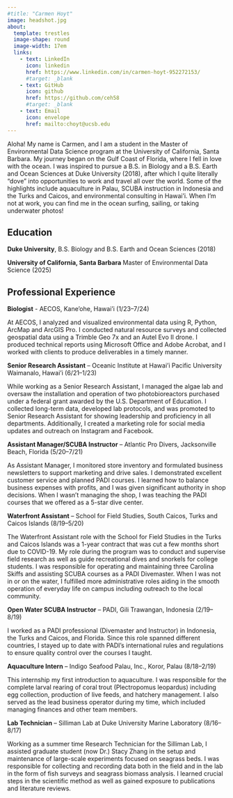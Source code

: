 ```yaml
---
#title: "Carmen Hoyt"
image: headshot.jpg
about: 
  template: trestles
  image-shape: round
  image-width: 17em
  links: 
    - text: LinkedIn
      icon: linkedin
      href: https://www.linkedin.com/in/carmen-hoyt-952272153/
      #target: _blank
    - text: GitHub
      icon: github
      href: https://github.com/ceh58
      #target: _blank
    - text: Email
      icon: envelope
      href: mailto:choyt@ucsb.edu
---
```


Aloha! My name is Carmen, and I am a student in the Master of Environmental Data Science program at the University of California, Santa Barbara. My journey began on the Gulf Coast of Florida, where I fell in love with the ocean. I was inspired to pursue a B.S. in Biology and a B.S. Earth and Ocean Sciences at Duke University (2018), after which I quite literally “dove” into opportunities to work and travel all over the world. Some of the highlights include aquaculture in Palau, SCUBA instruction in Indonesia and the Turks and Caicos, and environmental consulting in Hawai'i. When I’m not at work, you can find me in the ocean surfing, sailing, or taking underwater photos!

## Education

**Duke University**, B.S. Biology and B.S. Earth and Ocean Sciences (2018)

**University of California, Santa Barbara** Master of Environmental Data Science (2025)

## Professional Experience

**Biologist** - AECOS, Kane'ohe, Hawai'i (1/23–7/24)

At AECOS, I analyzed and visualized environmental data using R, Python, ArcMap and ArcGIS Pro. I conducted natural resource surveys and collected geospatial data using a Trimble Geo 7x and an Autel Evo II drone. I produced technical reports using Microsoft Office and Adobe Acrobat, and I worked with clients to produce deliverables in a timely manner.

**Senior Research Assistant** – Oceanic Institute at Hawai'i Pacific University Waimanalo, Hawai'i (6/21–1/23)

While working as a Senior Research Assistant, I managed the algae lab and oversaw the installation and operation of two photobioreactors purchased under a federal grant awarded by the U.S. Department of Education. I collected long-term data, developed lab protocols, and was promoted to Senior Research Assistant for showing leadership and proficiency in all departments. Additionally, I created a marketing role for social media updates and outreach on Instagram and Facebook.

**Assistant Manager/SCUBA Instructor** – Atlantic Pro Divers, Jacksonville Beach, Florida (5/20–7/21)

As Assistant Manager, I monitored store inventory and formulated business newsletters to support marketing and drive sales. I demonstrated excellent customer service and planned PADI courses. I learned how to balance business expenses with profits, and I was given significant authority in shop decisions. When I wasn't managing the shop, I was teaching the PADI courses that we offered as a 5-star dive center.

**Waterfront Assistant** – School for Field Studies, South Caicos, Turks and Caicos Islands (8/19–5/20)

The Waterfront Assistant role with the School for Field Studies in the Turks and Caicos Islands was a 1-year contract that was cut a few months short due to COVID-19. My role during the program was to conduct and supervise field research as well as guide recreational dives and snorkels for college students. I was responsible for operating and maintaining three Carolina Skiffs and assisting SCUBA courses as a PADI Divemaster. When I was not in or on the water, I fulfilled more administrative roles aiding in the smooth operation of everyday life on campus including outreach to the local community.

**Open Water SCUBA Instructor** – PADI, Gili Trawangan, Indonesia (2/19–8/19)

I worked as a PADI professional (Divemaster and Instructor) in Indonesia, the Turks and Caicos, and Florida. Since this role spanned different countries, I stayed up to date with PADI's international rules and regulations to ensure quality control over the courses I taught.

**Aquaculture Intern** – Indigo Seafood Palau, Inc., Koror, Palau (8/18–2/19)

This internship my first introduction to aquaculture. I was responsible for the complete larval rearing of coral trout (Plectropomus leopardus) including egg collection, production of live feeds, and hatchery management. I also served as the lead business operator during my time, which included managing finances and other team members.

**Lab Technician** – Silliman Lab at Duke University Marine Laboratory (8/16–8/17)

Working as a summer time Research Technician for the Silliman Lab, I assisted graduate student (now Dr.) Stacy Zhang in the setup and maintenance of large-scale experiments focused on seagrass beds. I was responsible for collecting and recording data both in the field and in the lab in the form of fish surveys and seagrass biomass analysis. I learned crucial steps in the scientific method as well as gained exposure to publications and literature reviews.

